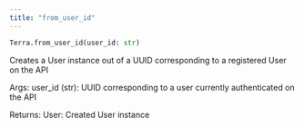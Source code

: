 ```yaml
---
title: "from_user_id"
---
```

```python
Terra.from_user_id(user_id: str)

```

Creates a User instance out of a UUID corresponding to a registered User on the API

Args: user\_id (str): UUID corresponding to a user currently authenticated on the API

Returns: User: Created User instance



